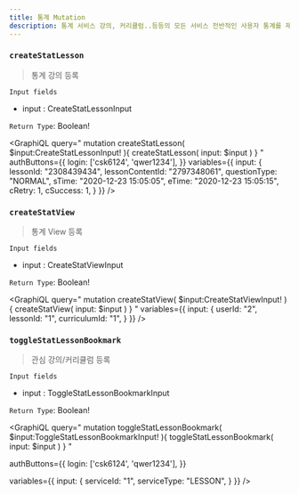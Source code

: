 ```yaml
---
title: 통계 Mutation
description: 통계 서비스 강의, 커리큘럼..등등의 모든 서비스 전반적인 사용자 통계를 제공하는데 사용한다. 
---
```



### `createStatLesson`
> 통계 강의 등록


`Input fields`
* input : <Link to="/input/stat/#CreateStatLessonInput">CreateStatLessonInput</Link>

`Return Type`: Boolean!

<GraphiQL
  query="
  mutation createStatLesson( $input:CreateStatLessonInput! ){
    createStatLesson( input: $input )
  }
  "
  authButtons={{
    login: ['csk6124', 'qwer1234'],
  }}
  variables={{
    input: {
      lessonId: "2308439434",
      lessonContentId: "2797348061",
      questionType: "NORMAL",
      sTime: "2020-12-23 15:05:05",
      eTime: "2020-12-23 15:05:15",
      cRetry: 1,
      cSuccess: 1,
    }
  }}
/>


### `createStatView`
> 통계 View 등록


`Input fields`
* input : <Link to="/input/stat/#CreateStatViewInput">CreateStatViewInput</Link>

`Return Type`: Boolean!

<GraphiQL
  query="
  mutation createStatView( $input:CreateStatViewInput! ){
    createStatView( input: $input )
  }
  "
  variables={{
    input: {
      userId: "2",
      lessonId: "1",
      curriculumId: "1",
    }
  }}
/>


### `toggleStatLessonBookmark`
> 관심 강의/커리큘럼 등록


`Input fields`
* input : <Link to="/input/stat/#ToggleStatLessonBookmarkInput">ToggleStatLessonBookmarkInput</Link>

`Return Type`: Boolean!

<GraphiQL
  query="
  mutation toggleStatLessonBookmark( $input:ToggleStatLessonBookmarkInput! ){
    toggleStatLessonBookmark( input: $input )
  }
  "

  authButtons={{
    login: ['csk6124', 'qwer1234'],
  }}

  variables={{
    input: {
      serviceId: "1",
      serviceType: "LESSON",
    }
  }}
/>